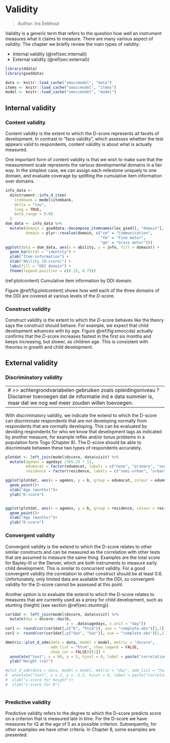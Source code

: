 # Validity {#ch:validity}

> Author: Iris Eekhout

Validity is a generic term that refers to the question how well an
instrument measures what it claims to measure. There are many various
aspect of validity. The chapter we briefly review the main types of
validity:

* Internal validity (\@ref(sec:internal))
* External validity (\@ref(sec:external))


```{r init07, include=FALSE}
library(ddata)
library(gseddata)
```

```{r smoccmodel7, dependson = "smoccmodel", cache = FALSE}
data <- knitr::load_cache("smoccmodel", "data")
items <- knitr::load_cache("smoccmodel", "items")
model <- knitr::load_cache("smoccmodel", "model")
```

## Internal validity {#sec:internal}

### Content validity

Content validity is the extent to which the D-score represents all
facets of development. In contrast to "face validity", which assesses
whether the test appears valid to respondents, content validity is
about what is actually measured. 

One important form of content validity is that we wish to make sure
that the measurement scale represents the various developmental
domains in a fair way. In the simplest case, we can assign each
milestone uniquely to one domain, and evaluate coverage by splitting
the cumulative item information over domains.

```{r plotcontent, fig.height=3, fig.show='hold', message=FALSE, warning=FALSE, fig.cap = '(ref:plotcontent)'}
info_data <-
  dinstrument::info_d_item(
    itembank = model$itembank,
    delta = "tau",
    long = TRUE,
    beta_range = 0:80
  )
dom_data <- info_data %>% 
  mutate(domain = gseddata::decompose_itemnames(lex_gsed)[, "domain"],
         domain = plyr::revalue(domain, c("cm" = "Communication", 
                                          "fm" = "Fine motor",
                                          "gm" = "Gross motor")))
ggplot(data = dom_data, aes(x = ability, y = info, fill = domain)) +
  geom_bar(stat = "identity") +
  ylab("Item information") +
  xlab("Ability (D-score)") + 
  labs(fill = "DDI domain") +
  theme(legend.position = c(0.15, 0.75))
```

(ref:plotcontent) Cumulative item information by DDI domain.

Figure \@ref(fig:plotcontent) shows how well each of the three domains
of the DDI are covered at various levels of the $D$-score.

### Construct validity

Construct validity is the extent to which the $D$-score behaves like
the theory says the construct should behave. For example, we expect
that child development advances with by age. Figure \@ref(fig:smoccda)
actually confirms that the $D$-score increases fastest in the first
six months and keeps increasing, but slower, as children age. This is
consistent with theories in growth and child development.

## External validity {#sec:external}

### Discriminatory validity

---
# >> achtergrondvariabelen gebruiken zoals opleidingsniveau ? Disclamer toevoegen dat de informatie ind e data summier is, maar dat we nog wel meer zouden willen toevoegen. 
---

With discriminatory validity, we indicate the extend to which the
D-score can discriminate respondents that are not developing normally
from respondents that are normally developing. This can be evaluated
by deviding respondents for who we know that development lags as
indicated by another measure, for example reflex and/or tonus problems
in a population form Togo (Chapter 8).  The D-score should be able to
discriminate between these two types of respondents accurately.


```{r plotdiscr, eval=FALSE, fig.height=3, fig.show='hold', message=FALSE, warning=FALSE}
plotdat <- left_join(model$dscore, data$visit) %>%
  mutate(agemos = agedays /365.25 * 12,
         edumocat = factor(edumocat, labels = c("none", "primary", "secondary", "above secondary")),
         residence = factor(residence, labels = c("semi-urban", "urban", "metropolitan")))

ggplot(plotdat, aes(x = agemos, y = b, group = edumocat, colour = edumocat))+
  geom_point()+
  xlab("Age (months)")+
  ylab("D-score")


ggplot(plotdat, aes(x = agemos, y = b, group = residence, colour = residence))+
  geom_point()+
  xlab("Age (months)")+
  ylab("D-score")

```



### Convergent validity

Convergent validity is the extend to which the D-score relates to
other similar constructs and can be measured as the correlation with
other tests that are assumed to measure the same thing. Examples are
the total score for Bayley-III or the Denver, which are both 
instruments to measure early child development. This is
similar to concurrent validity. For a good convergent validity the
correlation to other construct should be at least 0.6. Unfortunately,
only limited data are available for the DDI, so convergent validity 
for the D-score cannot be assessed at this point. 

Another option is to evaluate the extend to which the D-score relates
to measures that are currently used as a proxy for child development, 
such as stunting (height) (see section \@ref(sec:stunting)).


```{r plotconcurrent, eval=TRUE, fig.height=3, fig.show='hold', message=FALSE, warning=FALSE}
cor1dat <- left_join(model$dscore, data$visit) %>% 
  mutate(daz = dscore::daz(b, 
                           x = .data$agedays, x.unit = "day"))
cor1 <- round(cor(cor1dat[,c("b", "htcm")], use = "complete.obs")[1,2],2)
cor2 <- round(cor(cor1dat[,c("daz", "haz")], use = "complete.obs")[1,2],2)

dmetric::plot_d_adm(data = data, model = model, metric = "dscore", 
                    adm_list = "htcm", show_legend = FALSE, 
                    show_cor = FALSE)[[1]] +
  annotate("text", x = 60, y = 5, hjust = 0, label = paste("correlation =", cor1)) +
  ylab("Height (cm)")

#plot_d_adm(data = data, model = model, metric = "daz", adm_list = "haz", show_legend = FALSE, show_cor = FALSE)[[1]]+
#  annotate("text", x = 2, y = -5.5, hjust = 0, label = paste("correlation =", cor2))+
#  ylab("z-score for height")+
#  xlab("z-score for D")



```



### Predictive validity

Predictive validity refers to the degree to which the D-score predicts
score on a criterion that is measured late in time. For the D-score
we have measures for IQ at the age of 5 as a possible criterion.
Subsequently, for other examples we have other criteria. In Chapter 8,
some examples are presented.

